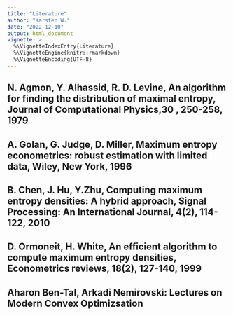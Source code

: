 ```yaml
---
title: "Literature"
author: "Karsten W."
date: "2022-12-10"
output: html_document
vignette: >
  %\VignetteIndexEntry{Literature}
  %\VignetteEngine{knitr::rmarkdown}
  %\VignetteEncoding{UTF-8}
---
```


## N. Agmon, Y. Alhassid, R. D. Levine, An algorithm for finding the distribution of maximal entropy, Journal of Computational Physics,30 , 250-258, 1979 

## A. Golan, G. Judge, D. Miller, Maximum entropy econometrics: robust estimation with limited data, Wiley, New York, 1996 

## B. Chen, J. Hu, Y.Zhu, Computing maximum entropy densities: A hybrid approach, Signal Processing: An International Journal, 4(2), 114-122, 2010 

## D. Ormoneit, H. White, An efficient algorithm to compute maximum entropy densities, Econometrics reviews, 18(2), 127-140, 1999

## Aharon Ben-Tal, Arkadi Nemirovski: Lectures on Modern Convex Optimizsation
